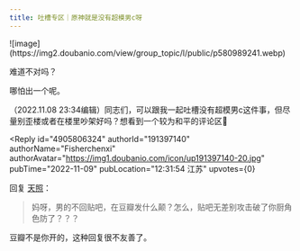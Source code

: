 ```yaml
---
title: 吐槽专区｜原神就是没有超模男c呀
---
```



<Forum groupName="原神" groupUrl="https://www.douban.com/group/genshin/" archivedAt="2025-05-16T14:55:14.501Z">
  <Post
    id="278218131"
    title="吐槽专区｜原神就是没有超模男c呀"
    url="https://www.douban.com/group/topic/278218131/?_spm_id=MTc5OTkyMDY4"
    pubTime="2022-11-09"
    highlightUserId="191397140"
  >
![image](https://img2.doubanio.com/view/group_topic/l/public/p580989241.webp)

难道不对吗？

哪怕出一个呢。

（2022.11.08
23:34编辑）同志们，可以跟我一起吐槽没有超模男c这件事，但尽量别歪楼或者在楼里吵架好吗？想看到一个较为和平的评论区🤧

<Reply
  id="4905806324"
  authorId="191397140"
  authorName="Fisherchenxi"
  authorAvatar="https://img1.doubanio.com/icon/up191397140-20.jpg"
  pubTime="2022-11-09"
  pubLocation="12:31:54 江苏"
  upvotes={0}
>
回复 [天照](https://www.douban.com/people/197304244/)：
> 妈呀，男的不回贴吧，在豆瓣发什么颠？怎么，贴吧无差别攻击破了你厨角色防了？？？

豆瓣不是你开的，这种回复很不友善了。
</Reply>
  </Post>
</Forum>
